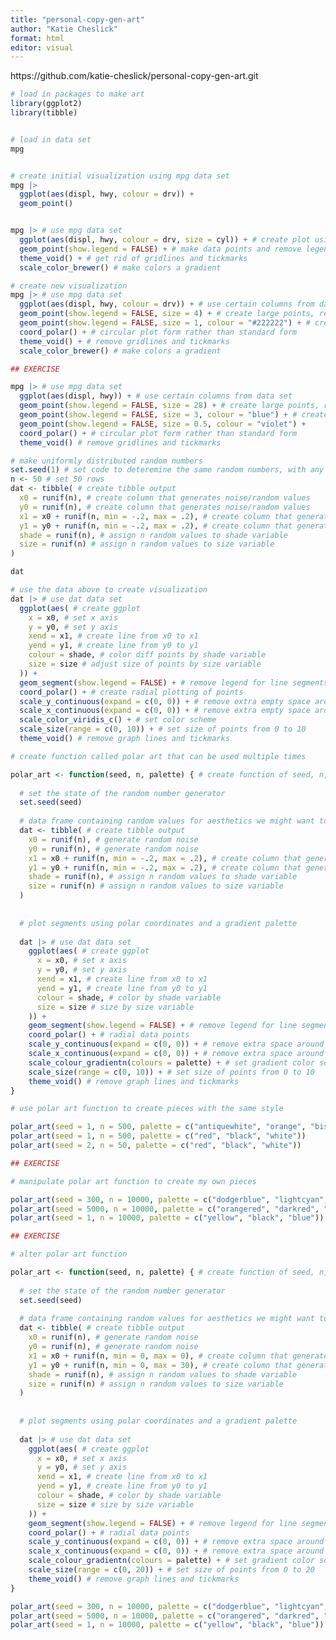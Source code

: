 ```yaml
---
title: "personal-copy-gen-art"
author: "Katie Cheslick"
format: html
editor: visual
---
```


https://github.com/katie-cheslick/personal-copy-gen-art.git


```r


# load in packages to make art
library(ggplot2)
library(tibble)


# load in data set 
mpg


# create initial visualization using mpg data set 
mpg |>
  ggplot(aes(displ, hwy, colour = drv)) + 
  geom_point()


mpg |> # use mpg data set
  ggplot(aes(displ, hwy, colour = drv, size = cyl)) + # create plot using certain columns
  geom_point(show.legend = FALSE) + # make data points and remove legend
  theme_void() + # get rid of gridlines and tickmarks 
  scale_color_brewer() # make colors a gradient


```



```r


# create new visualization
mpg |> # use mpg data set
  ggplot(aes(displ, hwy, colour = drv)) + # use certain columns from data set
  geom_point(show.legend = FALSE, size = 4) + # create large points, remove legend
  geom_point(show.legend = FALSE, size = 1, colour = "#222222") + # create smaller black points in same location 
  coord_polar() + # circular plot form rather than standard form
  theme_void() + # remove gridlines and tickmarks 
  scale_color_brewer() # make colors a gradient


```



```r


## EXERCISE 

mpg |> # use mpg data set
  ggplot(aes(displ, hwy)) + # use certain columns from data set
  geom_point(show.legend = FALSE, size = 28) + # create large points, remove legend
  geom_point(show.legend = FALSE, size = 3, colour = "blue") + # create smaller black points in same location 
  geom_point(show.legend = FALSE, size = 0.5, colour = "violet") +
  coord_polar() + # circular plot form rather than standard form
  theme_void() # remove gridlines and tickmarks 


```


```r


# make uniformly distributed random numbers
set.seed(1) # set code to deteremine the same random numbers, with any seed number value
n <- 50 # set 50 rows 
dat <- tibble( # create tibble output
  x0 = runif(n), # create column that generates noise/random values
  y0 = runif(n), # create column that generates noise/random values
  x1 = x0 + runif(n, min = -.2, max = .2), # create column that generates noise/value slightly above or below x0
  y1 = y0 + runif(n, min = -.2, max = .2), # create column that generates noise/value slightly above or below y0
  shade = runif(n), # assign n random values to shade variable
  size = runif(n) # assign n random values to size variable
)

dat


```


```r


# use the data above to create visualization
dat |> # use dat data set
  ggplot(aes( # create ggplot
    x = x0, # set x axis
    y = y0, # set y axis
    xend = x1, # create line from x0 to x1
    yend = y1, # create line from y0 to y1
    colour = shade, # color diff points by shade variable
    size = size # adjust size of points by size variable
  )) +
  geom_segment(show.legend = FALSE) + # remove legend for line segments
  coord_polar() + # create radial plotting of points
  scale_y_continuous(expand = c(0, 0)) + # remove extra empty space around plot
  scale_x_continuous(expand = c(0, 0)) + # remove extra empty space around plot
  scale_color_viridis_c() + # set color scheme
  scale_size(range = c(0, 10)) + # set size of points from 0 to 10
  theme_void() # remove graph lines and tickmarks 


```


```r


# create function called polar art that can be used multiple times 

polar_art <- function(seed, n, palette) { # create function of seed, n, and palette
  
  # set the state of the random number generator
  set.seed(seed)
  
  # data frame containing random values for aesthetics we might want to use in the art
  dat <- tibble( # create tibble output
    x0 = runif(n), # generate random noise
    y0 = runif(n), # generate random noise
    x1 = x0 + runif(n, min = -.2, max = .2), # create column that generates noise/value slightly above or below x0
    y1 = y0 + runif(n, min = -.2, max = .2), # create column that generates noise/value slightly above or below y0
    shade = runif(n), # assign n random values to shade variable
    size = runif(n) # assign n random values to size variable
  )
  
  
  # plot segments using polar coordinates and a gradient palette
  
  dat |> # use dat data set
    ggplot(aes( # create ggplot
      x = x0, # set x axis
      y = y0, # set y axis
      xend = x1, # create line from x0 to x1
      yend = y1, # create line from y0 to y1
      colour = shade, # color by shade variable
      size = size # size by size variable 
    )) +
    geom_segment(show.legend = FALSE) + # remove legend for line segments
    coord_polar() + # radial data points
    scale_y_continuous(expand = c(0, 0)) + # remove extra space around plot
    scale_x_continuous(expand = c(0, 0)) + # remove extra space around plot
    scale_colour_gradientn(colours = palette) + # set gradient color scheme
    scale_size(range = c(0, 10)) + # set size of points from 0 to 10
    theme_void() # remove graph lines and tickmarks 
}


```



```r


# use polar art function to create pieces with the same style 

polar_art(seed = 1, n = 500, palette = c("antiquewhite", "orange", "bisque"))
polar_art(seed = 1, n = 500, palette = c("red", "black", "white"))
polar_art(seed = 2, n = 50, palette = c("red", "black", "white"))


```


```r


## EXERCISE

# manipulate polar art function to create my own pieces

polar_art(seed = 300, n = 10000, palette = c("dodgerblue", "lightcyan", "lightgreen"))
polar_art(seed = 5000, n = 10000, palette = c("orangered", "darkred", "coral"))
polar_art(seed = 1, n = 10000, palette = c("yellow", "black", "blue"))


```


```r


## EXERCISE

# alter polar art function

polar_art <- function(seed, n, palette) { # create function of seed, n, and palette
  
  # set the state of the random number generator
  set.seed(seed)
  
  # data frame containing random values for aesthetics we might want to use in the art
  dat <- tibble( # create tibble output
    x0 = runif(n), # generate random noise
    y0 = runif(n), # generate random noise
    x1 = x0 + runif(n, min = 0, max = 0), # create column that generates noise/value slightly above or below x0
    y1 = y0 + runif(n, min = 0, max = 30), # create column that generates noise/value slightly above or below y0
    shade = runif(n), # assign n random values to shade variable
    size = runif(n) # assign n random values to size variable
  )
  
  
  # plot segments using polar coordinates and a gradient palette
  
  dat |> # use dat data set
    ggplot(aes( # create ggplot
      x = x0, # set x axis
      y = y0, # set y axis
      xend = x1, # create line from x0 to x1
      yend = y1, # create line from y0 to y1
      colour = shade, # color by shade variable
      size = size # size by size variable 
    )) +
    geom_segment(show.legend = FALSE) + # remove legend for line segments
    coord_polar() + # radial data points
    scale_y_continuous(expand = c(0, 0)) + # remove extra space around plot
    scale_x_continuous(expand = c(0, 0)) + # remove extra space around plot
    scale_colour_gradientn(colours = palette) + # set gradient color scheme
    scale_size(range = c(0, 20)) + # set size of points from 0 to 20
    theme_void() # remove graph lines and tickmarks 
}

polar_art(seed = 300, n = 10000, palette = c("dodgerblue", "lightcyan", "lightgreen"))
polar_art(seed = 5000, n = 10000, palette = c("orangered", "darkred", "coral"))
polar_art(seed = 1, n = 10000, palette = c("yellow", "black", "blue"))


```














